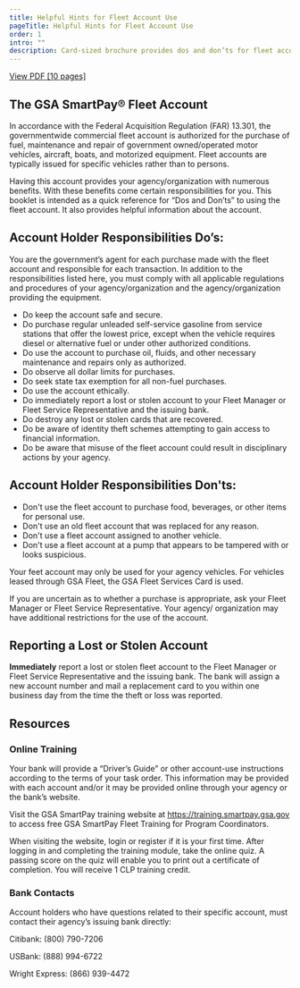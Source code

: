 ```yaml
---
title: Helpful Hints for Fleet Account Use
pageTitle: Helpful Hints for Fleet Account Use
order: 1
intro: ""
description: Card-sized brochure provides dos and don’ts for fleet account card/account holders.
---
```


<a href="/files/publications/publications-helpful-hints-for-fleet.pdf" class="usa-button">View PDF [10 pages] </a>

## The GSA SmartPay® Fleet Account

In accordance with the Federal Acquisition Regulation (FAR) 13.301, the governmentwide commercial fleet account is authorized for the purchase of fuel, maintenance and
repair of government owned/operated motor vehicles, aircraft, boats, and motorized equipment. Fleet accounts are typically issued for specific vehicles rather than to persons.

Having this account provides your agency/organization with numerous benefits. With these benefits come certain responsibilities for you. This booklet is intended as a quick reference for “Dos and Don’ts” to using
the fleet account. It also provides helpful information about the account.

## Account Holder Responsibilities Do’s:

You are the government’s agent for each purchase made with the fleet account and responsible for each transaction. In addition
to the responsibilities listed here, you must comply with all applicable regulations and procedures of your agency/organization
and the agency/organization providing the equipment.

- Do keep the account safe and secure.
- Do purchase regular unleaded self-service gasoline from service stations that offer the lowest price, except when the vehicle requires diesel or alternative fuel or under other authorized conditions.
- Do use the account to purchase oil, fluids, and other necessary maintenance and repairs only as authorized.
- Do observe all dollar limits for purchases.
- Do seek state tax exemption for all non-fuel purchases.
- Do use the account ethically.
- Do immediately report a lost or stolen account to your Fleet Manager or Fleet Service Representative and the issuing bank.
- Do destroy any lost or stolen cards that are recovered.
- Do be aware of identity theft schemes attempting to gain access to financial information.
- Do be aware that misuse of the fleet account could result in disciplinary actions by your agency.

## Account Holder Responsibilities Don'ts:

- Don't use the fleet account to purchase food, beverages, or other items for personal use.
- Don't use an old fleet account that was replaced for any reason.
- Don't use a fleet account assigned to another vehicle.
- Don't use a fleet account at a pump that appears to be tampered with or looks suspicious.

Your feet account may only be used for your agency vehicles. For vehicles leased through GSA Fleet, the GSA Fleet Services Card is used.

If you are uncertain as to whether a purchase is appropriate, ask your Fleet Manager or Fleet Service Representative. Your agency/ organization may have additional restrictions for the use of the account.

## Reporting a Lost or Stolen Account

**Immediately** report a lost or stolen fleet account to the Fleet Manager or Fleet Service Representative and the issuing bank.
The bank will assign a new account number and mail a replacement card to you within one business day from the time the theft or loss was reported.

## Resources
### Online Training

Your bank will provide a “Driver’s Guide” or other account-use instructions according to the terms of your task order. This
information may be provided with each account and/or it may be provided online through your agency or the bank’s website.

Visit the GSA SmartPay training website at https://training.smartpay.gsa.gov to access free GSA SmartPay Fleet Training for Program Coordinators.

When visiting the website, login or register if it is your first time. After logging in and completing the training module, take the
online quiz. A passing score on the quiz will enable you to print out a certificate of completion. You will receive 1 CLP training credit.

### Bank Contacts

Account holders who have questions related to their specific account, must contact their agency’s issuing bank directly:

Citibank: (800) 790-7206

USBank: (888) 994-6722

Wright Express: (866) 939-4472
